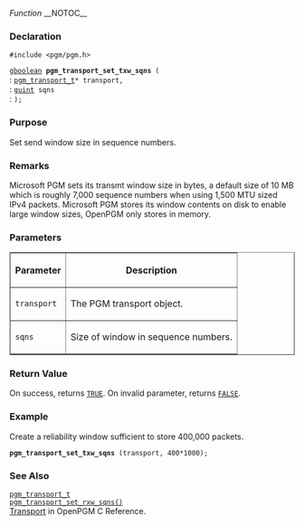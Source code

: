 ''Function''
__NOTOC__
=== Declaration ===
<tt>#include <pgm/pgm.h></tt>

<tt>[http://library.gnome.org/devel/glib/stable/glib-Basic-Types.html#gboolean gboolean] '''pgm_transport_set_txw_sqns''' (</tt><br>
: <tt>[[2/OpenPGM C Reference/pgm_transport_t|pgm_transport_t]]*     transport,</tt><br>
: <tt>[http://library.gnome.org/devel/glib/stable/glib-Basic-Types.html#guint guint]                     sqns</tt><br>
: <tt>);</tt>

=== Purpose ===
Set send window size in sequence numbers.

=== Remarks ===
Microsoft PGM sets its transmt window size in bytes, a default size of 10 MB which is roughly 7,000 sequence numbers when using 1,500 MTU sized IPv4 packets.  Microsoft PGM stores its window contents on disk to enable large window sizes, OpenPGM only stores in memory.

=== Parameters ===
<table border="1" cellpadding="5" cellspacing="0">
<tr>
<th>Parameter</th>
<th>Description</th>
</tr>
<tr>
<td><tt>transport</tt></td>
<td>The PGM transport object.</td>
</tr><tr>
<td><tt>sqns</tt></td>
<td>Size of window in sequence numbers.</td>
</tr>
</table>


=== Return Value ===
On success, returns <tt>[http://library.gnome.org/devel/glib/stable/glib-Standard-Macros.html#TRUE--CAPS TRUE]</tt>.  On invalid parameter, returns <tt>[http://library.gnome.org/devel/glib/stable/glib-Standard-Macros.html#FALSE--CAPS FALSE]</tt>.

=== Example ===
Create a reliability window sufficient to store 400,000 packets.

 '''pgm_transport_set_txw_sqns''' (transport, 400*1000);

=== See Also ===
<tt>[[2/OpenPGM C Reference/pgm_transport_t|pgm_transport_t]]</tt><br>
<tt>[[2/OpenPGM C Reference/pgm_transport_set_rxw_sqns()|pgm_transport_set_rxw_sqns()]]</tt><br>
[[2/OpenPGM C Reference/Transport|Transport]] in OpenPGM C Reference.

